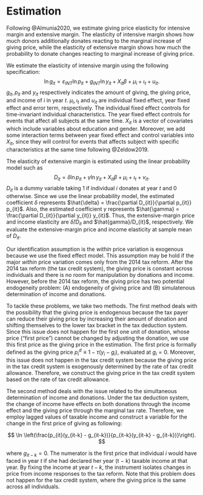 # Estimation

<!--- For Slides

Following @Almunia2020, we estimate giving price elasticity for intensive margin and extensive margin.

- The elasticity of intensive margin shows how much donors additionally donates reacting to the marginal increase of giving price
- The elasticity of extensive margin shows how much the probability to donate changes reacting to marginal increase of giving price.

## Elasticitiy of Intensive Margin 

$$
\ln g_{it} = \varepsilon_{INT} \ln p_{it} +g_{INT} \ln y_{it} + X_{it}\beta +\mu_i +\iota_t +u_{it}. (\#eq:intensive)
$$

- $g_{it}, p_{it}$ and $y_{it}$ respectively indicates the amount of giving, the giving price, and income of $i$ in year $t$
- $\mu_i, \iota_t$ and $u_{it}$ are individual fixed effect, year fixed effect and error term
- $X_{it}$ is a vector of covariates which include variables about education and gender. Moreover, we add some interaction terms between year fixed effect and control variables into $X_{it}$ (following @Zeldow2019).

## Elasticitiy of Extensive Margin

$$
D_{it} =  \delta \ln p_{it} +\gamma \ln y_{it} + X_{it}\beta+\mu_i  +\iota_t +v_it. \label{extensive}
$$

- $D_{it}$ is a dummy variable taking 1 if individual $i$ donates at year $t$ and 0 otherwise.
- Since we use linear probability model, $\delta = \frac{\partial D_{it}}{\partial p_{it}} p_{it}$. The extensive-margin price elasticity is $\varepsilon_{EXT} = \hat{\delta}/D_{it}$. Thus, we evaluate it at sample mean of $D_{it}$.

## Identification Strategy 

Our identification assumption is **the within price variation is exogenous**.

- This is because we use the fixed effect model to obtain elasticities.
- Our identification assumption may hold because the major *within* price variation depends on the 2014 tax reform.
    - After tax reform, the giving price is constant across individuals and there is no room for manipulation by donations and income.
    - Before tax reform (2012 and 2013), the giving price depends on (A) endogeneity of giving price and (B) simultaneous determination of income and donations. For these two reasons, the *within* price is partly endogenous.

## Obstacles for Identification

Our identification assumption may violate due to two endogenous problems under the tax deduction system.

1. Endogeneity of giving price: 
    - The tax payer can reduce their giving price by increasing their amount of donation and shifting themselves to the lower tax bracket in the tax deduction system.
    - Since this issue does not happen for the first one unit of donation, whose price ("first price") cannot be changed by adjusting the donation, we use this first price as the giving price in the estimation.

## Obstacles for Identification (Cont'd)

Our identification assumption may violate due to two endogenous problems under the tax deduction system.

2. Simultaneous determination of income and donations:
    - The change of income caused by the tax reform have effects on both donations through the income effect and the giving price through the marginal tax rate.
    - We employ lagged values of taxable income and construct an instrument variable, $\ln (p_{it}(y_{it-k} - g_{it-k})/p_{it-k}(y_{it-k} - g_{it-k}))$ where $g_{it-k} = 0$.
    - By fixing income at year $t - k$, the instrument isolates changes in price from income responses to the tax reform.

 --->


Following @Almunia2020, we estimate giving price elasticity for intensive margin and extensive margin. The elasticity of intensive margin shows how much donors additionally donates reacting to the marginal increase of giving price, while the elasticity of extensive margin shows how much the probability to donate changes reacting to marginal increase of giving price. 

We estimate the elasticity of intensive margin using the following specification:
$$
\ln g_{it} = \varepsilon_{INT} \ln p_{it} +g_{INT} \ln y_{it} + X_{it}\beta +\mu_i +\iota_t +u_{it}. \label{intensive}
$$
$g_{it}, p_{it}$ and $y_{it}$ respectively indicates the amount of giving, the giving price, and income of $i$ in year $t$.  $\mu_i, \iota_t$ and $u_{it}$ are individual fixed effect, year fixed effect and error term, respectively. 
The individual fixed effect controls for time-invariant individual characteristics. The year fixed effect controls for events that affect all subjects at the same time. $X_{it}$ is a vector of covariates which include variables about education and gender. Moreover, we add some interaction terms between year fixed effect and control variables into $X_{it}$, since they will control for events that affects subject with specific characteristics at the same time following @Zeldow2019.

The elasticity of extensive margin is estimated using the linear probability model such as
$$
D_{it} =  \delta \ln p_{it} +\gamma \ln y_{it} + X_{it}\beta+\mu_i  +\iota_t +v_{it}. \label{extensive}
$$
$D_{it}$ is a dummy variable taking 1 if individual $i$ donates at year $t$ and 0 otherwise.
\color{red} 
Since we use the linear probability model, 
the estimated coefficient $\delta$ represents $\hat{\delta} =  \frac{\partial D_{it}}{\partial p_{it}} p_{it}$.
Also, the estimated coefficient $\gamma$ represents $\hat{\gamma} = \frac{\partial D_{it}}{\partial y_{it}} y_{it}$.
Thus, the extensive-margin price and income elasticity are $\hat{\delta}/D_{it}$ and $\hat{gamma}/D_{it}$, respectively.
We evaluate the extensive-margin price and income elasticity at sample mean of $D_{it}$.

Our identification assumption is the *within* price variation is exogenous because we use the fixed effect model.
This assumption may be hold if the major *within* price variation comes only from the 2014 tax reform.
After the 2014 tax reform (the tax credit system), the giving price is constant across individuals and 
there is no room for manipulation by donations and income.
However, before the 2014 tax reform, the giving price has two potential endogeneity problem: 
(A) endogeneity of giving price and (B) simulatenous determination of income and donations.

To tackle these problems, we take two methods.
The first method deals with the possibility that the giving price is endogenous because 
the tax payer can reduce their giving price by increasing their amount of donation and shifting themselves to the lower tax bracket in the tax deduction system.
Since this issue does not happen for the first one unit of donation, whose price ("first price") cannot be changed by adjusting the donation, we use this first price as the giving price in the estimation.
The first price is formally defined as the giving price $p^d_i \equiv 1 − \tau (y_i − g_i)$, evaluated at $g_i = 0$. 
Moreover, this issue does not happen in the tax credit system because the giving price in the tax credit system is exogenously determined by the rate of tax credit allowance. 
Therefore, we construct the giving price in the tax credit system based on the rate of tax credit allowance.

The second method deals with the issue related to the simultaneous determination of income and donations.
Under the tax deduction system,
the change of income have effects on both donations through the income effect and the giving price through the marginal tax rate.
Therefore, we employ lagged values of taxable income and construct a variable for the change in the first price of giving as following:

$$
\ln \left(\frac{p_{it}(y_{it-k} - g_{it-k})}{p_{it-k}(y_{it-k} - g_{it-k})}\right).
$$

where $g_{it-k} = 0$.
The numerator is the first price that individual $i$ would have faced in year $t$ if she had declared her year (t − k) taxable income at that year. 
By fixing the income at year $t - k$, 
the instrument isolates changes in price from income responses to the tax reform. 
Note that this problem does not happen for the tax credit system, where the giving price is the same across all individuals.
\color{black}



<!--
ここらへんの議論ですが、以下の点、要検討です。これらが解決しないと残差プロットの図を出す意味は殆どないと思います。
 
 - 残差プロットの図がIntensive marginについて、期待される図とはかなり異なる結果を出しているので、どう議論しようか悩みどころです。
 - 平行トレンドについてですが、ここでは政策変更前の期間が1期しかないので、チェックできません。なので、個人的には政府の効率性の議論にかかわらず、期間を延長して分析・図を見せるのもありだと思います。とりあえずのバージョンでは平行トレンドについては書きません。
--->
